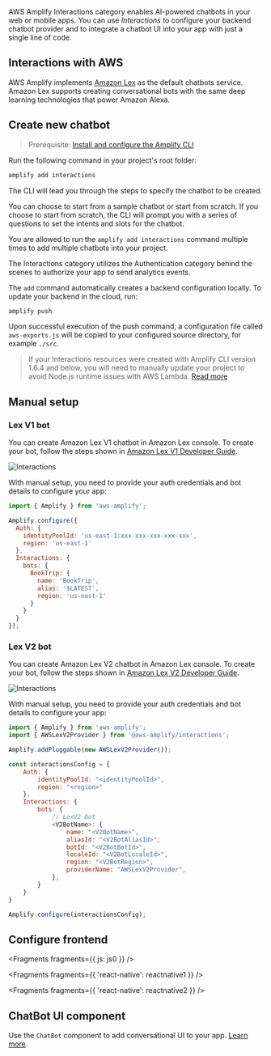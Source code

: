AWS Amplify Interactions category enables AI-powered chatbots in your web or mobile apps. You can use _Interactions_ to configure your backend chatbot provider and to integrate a chatbot UI into your app with just a single line of code.

## Interactions with AWS

AWS Amplify implements [Amazon Lex](https://aws.amazon.com/lex) as the default chatbots service. Amazon Lex supports creating conversational bots with the same deep learning technologies that power Amazon Alexa.

## Create new chatbot

> Prerequisite: [Install and configure the Amplify CLI](/cli/start/install)

Run the following command in your project's root folder:

```bash
amplify add interactions
```

The CLI will lead you through the steps to specify the chatbot to be created.

You can choose to start from a sample chatbot or start from scratch. If you choose to start from scratch, the CLI will prompt you with a series of questions to set the intents and slots for the chatbot.

You are allowed to run the `amplify add interactions` command multiple times to add multiple chatbots into your project.

<Callout warning>
  The Interactions category utilizes the Authentication category behind the
  scenes to authorize your app to send analytics events.
</Callout>

The `add` command automatically creates a backend configuration locally. To update your backend in the cloud, run:

```bash
amplify push
```

Upon successful execution of the push command, a configuration file called `aws-exports.js` will be copied to your configured source directory, for example `./src`.

> If your Interactions resources were created with Amplify CLI version 1.6.4 and below, you will need to manually update your project to avoid Node.js runtime issues with AWS Lambda. [Read more](/cli/migration/lambda-node-version-update)

## Manual setup
### Lex V1 bot
You can create Amazon Lex V1 chatbot in Amazon Lex console. To create your bot, follow the steps shown in [Amazon Lex V1 Developer Guide](https://docs.aws.amazon.com/lex/latest/dg/getting-started.html).

![Interactions](/images/interactions_lex_console_edit_bot.jpg)

With manual setup, you need to provide your auth credentials and bot details to configure your app:

```javascript
import { Amplify } from 'aws-amplify';

Amplify.configure({
  Auth: {
    identityPoolId: 'us-east-1:xxx-xxx-xxx-xxx-xxx',
    region: 'us-east-1'
  },
  Interactions: {
    bots: {
      BookTrip: {
        name: 'BookTrip',
        alias: '$LATEST',
        region: 'us-east-1'
      }
    }
  }
});
```

### Lex V2 bot
You can create Amazon Lex V2 chatbot in Amazon Lex console. To create your bot, follow the steps shown in [Amazon Lex V2 Developer Guide](https://docs.aws.amazon.com/lexv2/latest/dg/getting-started.html).

![Interactions](/images/interactions_lex_v2_console_edit_bot.png)

With manual setup, you need to provide your auth credentials and bot details to configure your app:

```javascript
import { Amplify } from 'aws-amplify';
import { AWSLexV2Provider } from '@aws-amplify/interactions';

Amplify.addPluggable(new AWSLexV2Provider());

const interactionsConfig = {
    Auth: {
        identityPoolId: "<identityPoolId>",
        region: "<region>"
    },
    Interactions: {
        bots: {
            // LexV2 Bot
            <V2BotName>: {
                name: "<V2BotName>",
                aliasId: "<V2BotAliasId>",
                botId: "<V2BotBotId>",
                localeId: "<V2BotLocaleId>",
                region: "<V2BotRegion>",
                providerName: "AWSLexV2Provider",
            },
        }
    }
}

Amplify.configure(interactionsConfig);
```

## Configure frontend


<Fragments fragments={{ js: js0 }} />


<Fragments fragments={{ 'react-native': reactnative1 }} />


<Fragments fragments={{ 'react-native': reactnative2 }} />

## ChatBot UI component

Use the `ChatBot` component to add conversational UI to your app. [Learn more](https://github.com/aws-amplify/amplify-js/blob/v4-stable/packages/amplify-ui-components/src/components/amplify-chatbot/readme.md).
